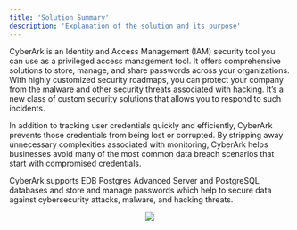 ```yaml
---
title: 'Solution Summary'
description: 'Explanation of the solution and its purpose'
---
```


CyberArk is an Identity and Access Management (IAM) security tool you can use as a privileged access management tool. It offers comprehensive solutions to store, manage, and share passwords across your organizations. With highly customized security roadmaps, you can protect your company from the malware and other security threats associated with hacking. It’s a new class of custom security solutions that allows you to respond to such incidents.

In addition to tracking user credentials quickly and efficiently, CyberArk prevents those credentials from being lost or corrupted. By stripping away unnecessary complexities associated with monitoring, CyberArk helps businesses avoid many of the most common data breach scenarios that start with compromised credentials.

CyberArk supports EDB Postgres Advanced Server and PostgreSQL databases and store and manage passwords which help to secure data against cybersecurity attacks, malware, and hacking threats.

<p align="center">
  <img src="Images/CyberArkSolutionSummary.png">
</p>
